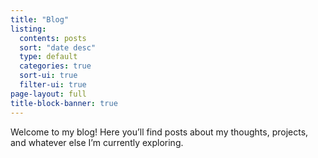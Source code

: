 ```yaml
---
title: "Blog"
listing:
  contents: posts
  sort: "date desc"
  type: default
  categories: true
  sort-ui: true
  filter-ui: true
page-layout: full
title-block-banner: true
---
```


Welcome to my blog! Here you'll find posts about my thoughts, projects, and whatever else I'm currently exploring.